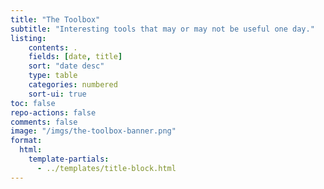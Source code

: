 ```yaml
---
title: "The Toolbox"
subtitle: "Interesting tools that may or may not be useful one day."
listing:
    contents: .
    fields: [date, title]
    sort: "date desc"
    type: table
    categories: numbered
    sort-ui: true
toc: false
repo-actions: false
comments: false
image: "/imgs/the-toolbox-banner.png"
format:
  html:
    template-partials:
      - ../templates/title-block.html
---
```

